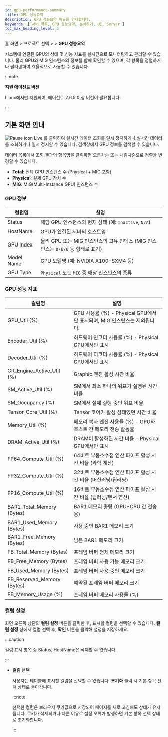 ```yaml
---
id: gpu-performance-summary
title: GPU 성능요약
description: GPU 성능요약 메뉴를 안내합니다. 
keywords: [ 서버 목록, GPU 성능요약, 분석하기, UI, Server ]
toc_max_heading_level: 3
---
```


홈 화면 &gt; 프로젝트 선택 &gt; <Cmdname sid="side_serverList" className="uitext" /> &gt; **GPU 성능요약**

시스템에 연결된 GPU의 상태 및 성능 지표를 실시간으로 모니터링하고 관리할 수 있습니다. 물리 GPU와 MIG 인스턴스의 정보를 함께 확인할 수 있으며, 각 항목을 정렬하거나 필터링하여 효율적으로 사용할 수 있습니다.

:::note

**지원 에이전트 버전**

Linux에서만 지원되며, 에이전트 2.6.5 이상 버전이 필요합니다.

:::

## **기본 화면 안내**

![Pause icon](/img/ic-pause-green.svg) <UI>Live</UI> 를 클릭하여 실시간 데이터 조회를 일시 정지하거나 실시간 데이터를 조회하거나 일시 정지할 수 있습니다. 검색창에서 GPU 정보를 검색할 수 있습니다. 

데이터 목록에서 조회 결과의 항목명을 클릭하면 오름차순 또는 내림차순으로 정렬을 변경할 수 있습니다. 

* **Total**: 전체 GPU 인스턴스 수 (Physical + MIG 포함)
* **Physical**: 실제 GPU 장치 수
* **MIG**: MIG(Multi-Instance GPU) 인스턴스 수

### GPU 정보

| 컬럼명 | 설명 |
| --- | --- |
| Status | 해당 GPU 인스턴스의 현재 상태 (예: `Inactive`, `N/A`) |
| HostName | GPU가 연결된 서버의 호스트명 |
| GPU Index | 물리 GPU 또는 MIG 인스턴스의 고유 인덱스 (MIG 인스턴스는 `0/6/0` 등 형태로 표기) |
| Model Name | GPU 모델명 (예: NVIDIA A100-SXM4 등) |
| GPU Type | `Physical` 또는 `MIG` 중 해당 인스턴스의 종류 |


### GPU 성능 지표

| 컬럼명 | 설명 |
|--------|------|
| GPU_Util (%) | GPU 사용률 (%) - Physical GPU에서만 표시되며, MIG 인스턴스는 제외됩니다. |
| Encoder_Util (%) | 하드웨어 인코더 사용률 (%) - Physical GPU에서만 표시 |
| Decoder_Util (%) | 하드웨어 디코더 사용률 (%) - Physical GPU에서만 표시 |
| GR_Engine_Active_Util (%) | Graphic 엔진 활성 시간 비율 |
| SM_Active_Util (%) | SM에서 최소 하나의 워프가 실행된 시간 비율 |
| SM_Occupancy (%) | SM에서 실제 실행 중인 워프 비율 |
| Tensor_Core_Util (%) | Tensor 코어가 활성 상태였던 시간 비율 |
| Memory_Util (%) | 메모리 복사 엔진 사용률 (%) - GPU와 호스트 간 메모리 전송 활동률 |
| DRAM_Active_Util (%) | DRAM이 활성화된 시간 비율 - Physical GPU에서만 표시 |
| FP64_Compute_Util (%) | 64비트 부동소수점 연산 파이프 활성 시간 비율 (과학 계산) |
| FP32_Compute_Util (%) | 32비트 부동소수점 연산 파이프 활성 시간 비율 (머신러닝/딥러닝) |
| FP16_Compute_Util (%) | 16비트 부동소수점 연산 파이프 활성 시간 비율 (딥러닝/텐서 연산) |
| BAR1_Total_Memory (Bytes) | BAR1 메모리 총량 (GPU-CPU 간 전송용) |
| BAR1_Used_Memory (Bytes) | 사용 중인 BAR1 메모리 크기 |
| BAR1_Free_Memory (Bytes) | 남은 BAR1 메모리 크기 |
| FB_Total_Memory (Bytes) | 프레임 버퍼 전체 메모리 크기 |
| FB_Free_Memory (Bytes) | 프레임 버퍼 사용 가능 메모리 크기 |
| FB_Used_Memory (Bytes) | 프레임 버퍼 사용 중인 메모리 크기 |
| FB_Reserved_Memory (Bytes) | 예약된 프레임 버퍼 메모리 크기 |
| FB_Memory_Usage (%) | 프레임 버퍼 메모리 사용률 (%) |

### 컬럼 설정

화면 오른쪽 상단의 **컬럼 설정** 버튼을 클릭한 후, 표시할 컬럼을 선택할 수 있습니다. **컬럼 설정** 창에서 컬럼 선택 후, **확인** 버튼을 클릭해 설정을 저장하세요.

:::caution

컬럼 표시 항목 중 Status, HostName은 삭제할 수 없습니다. 

:::

- **컬럼 선택**

    사용자는 테이블에 표시할 컬럼을 선택할 수 있습니다. **초기화** 클릭 시 기본 항목 선택 상태로 돌아갑니다.

    :::note

    선택한 컬럼은 브라우저 쿠키값으로 저장되어 페이지를 새로 고침해도 상태가 유지됩니다. 쿠키가 삭제되거나 다른 이유로 설정 오류가 발생하면 기본 항목 선택 상태로 초기화합니다.

    :::